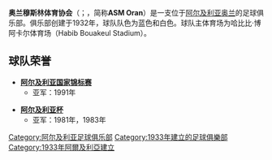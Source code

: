 {{Football club infobox |
  clubname = ASM奧蘭|
  image    = |
  fullname = 奥兰穆斯林体育协会足球俱乐部|
  nickname = |
  founded  = 1933年|
  ground   = {{link-en|哈比比·博阿卡尔体育场|Habib Bouakeul Stadium}}<br />[[阿尔及利亚|阿尔及利亚]], [[奥兰|奥兰]] |
  capacity = 20,000|
  chairman = {{Flagicon|ALG}} [[Tayeb_Mehiaoui|Tayeb Mehiaoui]] |
  manager  = {{Flagicon|ALG}} [[Fouad_Bouali|Fouad Bouali]] |
| league   = [[阿爾及利亞足球乙級聯賽|阿爾及利亞足球乙級聯賽]]
| season   = 2015–16
| position = 阿爾及甲，第 16 位（降級）
| pattern_la1 = _greenborder
| pattern_b1  =
| pattern_ra1 = _greenborder
| leftarm1    = FFFFFF
| body1       = FFFFFF
| rightarm1   = FFFFFF
| shorts1     = FFFFFF
| socks1      = 008000
| pattern_la2 = _whiteborder
| pattern_b2  = 
| pattern_ra2 = _whiteborder
| leftarm2    = 008000 
| body2       = 008000 
| rightarm2   = 008000 
| shorts2     = 008000 
| socks2      = FFFFFF
}}

'''奥兰穆斯林体育协会'''（{{lang-fr|Association Sportive Musulmane d'Oran}}；{{lang-ar|الجمعية الرياضية لمدينة وهران}}，简称'''ASM Oran'''）是一支位于[[阿尔及利亚|阿尔及利亚]][[奥兰|奥兰]]的足球俱乐部。俱乐部创建于1932年，球队队色为蓝色和白色。球队主体育场为哈比比·博阿卡尔体育场（Habib Bouakeul Stadium）。

== 球队荣誉 ==

*'''[[阿尔及利亚国家锦标赛|阿尔及利亚国家锦标赛]]'''
** 亚军：1991年

*'''[[阿尔及利亚杯|阿尔及利亚杯]]'''
**亚军：1981年，1983年

{{Algerian Championnat National}}

[[Category:阿尔及利亚足球俱乐部|Category:阿尔及利亚足球俱乐部]]
[[Category:1933年建立的足球俱樂部|Category:1933年建立的足球俱樂部]]
[[Category:1933年阿爾及利亞建立|Category:1933年阿爾及利亞建立]]